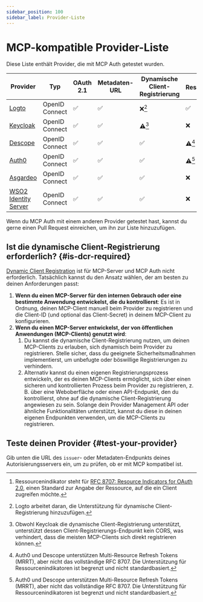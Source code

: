 ```yaml
---
sidebar_position: 100
sidebar_label: Provider-Liste
---
```



# MCP-kompatible Provider-Liste

Diese Liste enthält Provider, die mit MCP Auth getestet wurden.

| Provider                                                  | Typ            | OAuth 2.1 | Metadaten-URL | Dynamische Client-Registrierung | Ressourcenindikator[^1] |
| --------------------------------------------------------- | -------------- | --------- | ------------- | ------------------------------- | ---------------------- |
| [Logto](https://logto.io)                                 | OpenID Connect | ✅        | ✅            | ❌[^2]                          | ✅                     |
| [Keycloak](https://www.keycloak.org)                      | OpenID Connect | ✅        | ✅            | ⚠️[^3]                          | ❌                     |
| [Descope](https://www.descope.com)                        | OpenID Connect | ✅        | ✅            | ✅                              | ⚠️[^4]                 |
| [Auth0](https://www.auth0.com)                            | OpenID Connect | ✅        | ✅            | ✅                              | ⚠️[^4]                 |
| [Asgardeo](https://wso2.com/asgardeo)                     | OpenID Connect | ✅        | ✅            | ✅                              | ❌                     |
| [WSO2 Identity Server](https://wso2.com/identity-server/) | OpenID Connect | ✅        | ✅            | ✅                              | ❌                     |

Wenn du MCP Auth mit einem anderen Provider getestet hast, kannst du gerne einen Pull Request einreichen, um ihn zur Liste hinzuzufügen.

[^1]: Ressourcenindikator steht für [RFC 8707: Resource Indicators for OAuth 2.0](https://datatracker.ietf.org/doc/html/rfc8707), einen Standard zur Angabe der Ressource, auf die ein Client zugreifen möchte.

[^2]: Logto arbeitet daran, die Unterstützung für dynamische Client-Registrierung hinzuzufügen.

[^3]: Obwohl Keycloak die dynamische Client-Registrierung unterstützt, unterstützt dessen Client-Registrierungs-Endpunkt kein CORS, was verhindert, dass die meisten MCP-Clients sich direkt registrieren können.

[^4]: Auth0 und Descope unterstützen Multi-Resource Refresh Tokens (MRRT), aber nicht das vollständige RFC 8707. Die Unterstützung für Ressourcenindikatoren ist begrenzt und nicht standardbasiert.

## Ist die dynamische Client-Registrierung erforderlich? \{#is-dcr-required}

[Dynamic Client Registration](https://datatracker.ietf.org/doc/html/rfc7591) ist für MCP-Server und MCP Auth nicht erforderlich. Tatsächlich kannst du den Ansatz wählen, der am besten zu deinen Anforderungen passt:

1. **Wenn du einen MCP-Server für den internen Gebrauch oder eine bestimmte Anwendung entwickelst, die du kontrollierst**: Es ist in Ordnung, deinen MCP-Client manuell beim Provider zu registrieren und die Client-ID (und optional das Client-Secret) in deinem MCP-Client zu konfigurieren.
2. **Wenn du einen MCP-Server entwickelst, der von öffentlichen Anwendungen (MCP-Clients) genutzt wird**:
   1. Du kannst die dynamische Client-Registrierung nutzen, um deinen MCP-Clients zu erlauben, sich dynamisch beim Provider zu registrieren. Stelle sicher, dass du geeignete Sicherheitsmaßnahmen implementierst, um unbefugte oder böswillige Registrierungen zu verhindern.
   2. Alternativ kannst du einen eigenen Registrierungsprozess entwickeln, der es deinen MCP-Clients ermöglicht, sich über einen sicheren und kontrollierten Prozess beim Provider zu registrieren, z. B. über eine Weboberfläche oder einen API-Endpunkt, den du kontrollierst, ohne auf die dynamische Client-Registrierung angewiesen zu sein.
      Solange dein Provider Management API oder ähnliche Funktionalitäten unterstützt, kannst du diese in deinen eigenen Endpunkten verwenden, um die MCP-Clients zu registrieren.

## Teste deinen Provider \{#test-your-provider}

Gib unten die URL des `issuer`- oder Metadaten-Endpunkts deines Autorisierungsservers ein, um zu prüfen, ob er mit MCP kompatibel ist.

<TestProvider />